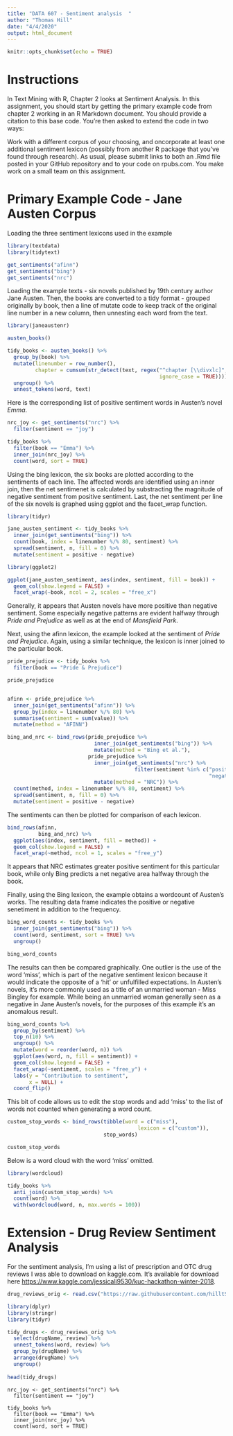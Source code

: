 ```yaml
---
title: "DATA 607 - Sentiment analysis  "
author: "Thomas Hill"
date: "4/4/2020"
output: html_document
---
```


```r
knitr::opts_chunk$set(echo = TRUE)
```


# Instructions

In Text Mining with R, Chapter 2 looks at Sentiment Analysis.  In this assignment, you should start by getting the primary example code from chapter 2 working in an R Markdown document.  You should provide a citation to this base code.  You’re then asked to extend the code in two ways:

Work with a different corpus of your choosing, and oncorporate at least one additional sentiment lexicon (possibly from another R package that you’ve found through research).
As usual, please submit links to both an .Rmd file posted in your GitHub repository and to your code on rpubs.com.  You make work on a small team on this assignment.


# Primary Example Code - Jane Austen Corpus

Loading the three sentiment lexicons used in the example

```r
library(textdata)
library(tidytext)

get_sentiments("afinn")
get_sentiments("bing")
get_sentiments("nrc")
```

Loading the example texts - six novels published by 19th century author Jane Austen. Then, the books are converted to a tidy format - grouped originally by book, then a line of mutate code to keep track of the original line number in a new column, then unnesting each word from the text.


```r

library(janeaustenr)

austen_books()

tidy_books <- austen_books() %>%
  group_by(book) %>%
  mutate(linenumber = row_number(),
         chapter = cumsum(str_detect(text, regex("^chapter [\\divxlc]", 
                                                 ignore_case = TRUE)))) %>%
  ungroup() %>%
  unnest_tokens(word, text)

```


Here is the corresponding list of positive sentiment words in Austen's novel _Emma_.  
```r

nrc_joy <- get_sentiments("nrc") %>% 
  filter(sentiment == "joy")

tidy_books %>%
  filter(book == "Emma") %>%
  inner_join(nrc_joy) %>%
  count(word, sort = TRUE)

```


Using the bing lexicon, the six books are plotted according to the sentiments of each line.  The affected words are identified using an inner join, then the net sentimenet is calculated by substracting the magnitude of negative sentiment from positive sentiment.  Last, the net sentiment per line of the six novels is graphed using ggplot and the facet_wrap function. 

```r

library(tidyr)

jane_austen_sentiment <- tidy_books %>%
  inner_join(get_sentiments("bing")) %>%
  count(book, index = linenumber %/% 80, sentiment) %>%
  spread(sentiment, n, fill = 0) %>%
  mutate(sentiment = positive - negative)
```

```r
library(ggplot2)

ggplot(jane_austen_sentiment, aes(index, sentiment, fill = book)) +
  geom_col(show.legend = FALSE) +
  facet_wrap(~book, ncol = 2, scales = "free_x")

```

Generally, it appears that Austen novels have more positive than negative sentiment. Some especially negative patterns are evident halfway through _Pride and Prejudice_ as well as at the end of _Mansfield Park_.  

Next, using the afinn lexicon, the example looked at the sentiment of _Pride and Prejudice_.  Again, using a similar technique, the lexicon is inner joined to the particular book. 

```r

pride_prejudice <- tidy_books %>% 
  filter(book == "Pride & Prejudice")

pride_prejudice


afinn <- pride_prejudice %>% 
  inner_join(get_sentiments("afinn")) %>% 
  group_by(index = linenumber %/% 80) %>% 
  summarise(sentiment = sum(value)) %>% 
  mutate(method = "AFINN")

bing_and_nrc <- bind_rows(pride_prejudice %>% 
                            inner_join(get_sentiments("bing")) %>%
                            mutate(method = "Bing et al."),
                          pride_prejudice %>% 
                            inner_join(get_sentiments("nrc") %>% 
                                         filter(sentiment %in% c("positive", 
                                                                 "negative"))) %>%
                            mutate(method = "NRC")) %>%
  count(method, index = linenumber %/% 80, sentiment) %>%
  spread(sentiment, n, fill = 0) %>%
  mutate(sentiment = positive - negative)

```

The sentiments can then be plotted for comparison of each lexicon.

```r

bind_rows(afinn, 
          bing_and_nrc) %>%
  ggplot(aes(index, sentiment, fill = method)) +
  geom_col(show.legend = FALSE) +
  facet_wrap(~method, ncol = 1, scales = "free_y")

```

It appears that NRC estimates greater positive sentiment for this particular book, while only Bing predicts a net negative area halfway through the book.

Finally, using the Bing lexicon, the example obtains a wordcount of Austen's works. The resulting data frame indicates the positive or negative senetiment in addition to the frequency.

```r

bing_word_counts <- tidy_books %>%
  inner_join(get_sentiments("bing")) %>%
  count(word, sentiment, sort = TRUE) %>%
  ungroup()

bing_word_counts

```

The results can then be compared graphically. One outlier is the use of the word 'miss', which is part of the negative sentiment lexicon because it would indicate the opposite of a 'hit' or unfulfilled expectations. In Austen's novels, it's more commonly used as a title of an unmarried woman - Miss Bingley for example. While being an unmarried woman generally seen as a negative in Jane Austen's novels, for the purposes of this example it's an anomalous result.

```r

bing_word_counts %>%
  group_by(sentiment) %>%
  top_n(10) %>%
  ungroup() %>%
  mutate(word = reorder(word, n)) %>%
  ggplot(aes(word, n, fill = sentiment)) +
  geom_col(show.legend = FALSE) +
  facet_wrap(~sentiment, scales = "free_y") +
  labs(y = "Contribution to sentiment",
       x = NULL) +
  coord_flip()

```

This bit of code allows us to edit the stop words and add 'miss' to the list of words not counted when generating a word count.

```r

custom_stop_words <- bind_rows(tibble(word = c("miss"), 
                                          lexicon = c("custom")), 
                               stop_words)

custom_stop_words


```

Below is a word cloud with the word 'miss' omitted.


```r

library(wordcloud)

tidy_books %>%
  anti_join(custom_stop_words) %>%
  count(word) %>%
  with(wordcloud(word, n, max.words = 100))

```


# Extension - Drug Review Sentiment Analysis

For the sentiment analysis, I'm using a list of prescription and OTC drug reviews I was able to download on kaggle.com. It's available for download here <https://www.kaggle.com/jessicali9530/kuc-hackathon-winter-2018>.


```r


drug_reviews_orig <- read.csv("https://raw.githubusercontent.com/hillt5/DATA607_Sentiment_Analysis/master/drugsComTrain_raw.csv", stringsAsFactors = FALSE, row.names = 1)
```

```r
library(dplyr)
library(stringr)
library(tidyr)

tidy_drugs <- drug_reviews_orig %>%
  select(drugName, review) %>%
  unnest_tokens(word, review) %>%
  group_by(drugName) %>%
  arrange(drugName) %>%
  ungroup()
  
head(tidy_drugs)

```


```sentiment-joy

nrc_joy <- get_sentiments("nrc") %>% 
  filter(sentiment == "joy")

tidy_books %>%
  filter(book == "Emma") %>%
  inner_join(nrc_joy) %>%
  count(word, sort = TRUE)

```



